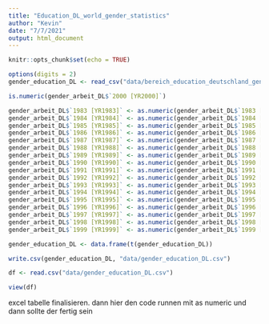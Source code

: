 ```yaml
---
title: "Education_DL_world_gender_statistics"
author: "Kevin"
date: "7/7/2021"
output: html_document
---
```


```r
knitr::opts_chunk$set(echo = TRUE)
```


```r
options(digits = 2)
gender_education_DL <- read_csv("data/bereich_education_deutschland_gender_statistics.csv")

is.numeric(gender_arbeit_DL$`2000 [YR2000]`)

gender_arbeit_DL$`1983 [YR1983]` <- as.numeric(gender_arbeit_DL$`1983 [YR1983]`)
gender_arbeit_DL$`1984 [YR1984]` <- as.numeric(gender_arbeit_DL$`1984 [YR1984]`)
gender_arbeit_DL$`1985 [YR1985]` <- as.numeric(gender_arbeit_DL$`1985 [YR1985]`)
gender_arbeit_DL$`1986 [YR1986]` <- as.numeric(gender_arbeit_DL$`1986 [YR1986]`)
gender_arbeit_DL$`1987 [YR1987]` <- as.numeric(gender_arbeit_DL$`1987 [YR1987]`)
gender_arbeit_DL$`1988 [YR1988]` <- as.numeric(gender_arbeit_DL$`1988 [YR1988]`) 
gender_arbeit_DL$`1989 [YR1989]` <- as.numeric(gender_arbeit_DL$`1989 [YR1989]`)
gender_arbeit_DL$`1990 [YR1990]` <- as.numeric(gender_arbeit_DL$`1990 [YR1990]`)
gender_arbeit_DL$`1991 [YR1991]` <- as.numeric(gender_arbeit_DL$`1991 [YR1991]`)
gender_arbeit_DL$`1992 [YR1992]` <- as.numeric(gender_arbeit_DL$`1992 [YR1992]`)
gender_arbeit_DL$`1993 [YR1993]` <- as.numeric(gender_arbeit_DL$`1993 [YR1993]`)
gender_arbeit_DL$`1994 [YR1994]` <- as.numeric(gender_arbeit_DL$`1994 [YR1994]`)
gender_arbeit_DL$`1995 [YR1995]` <- as.numeric(gender_arbeit_DL$`1995 [YR1995]`)
gender_arbeit_DL$`1996 [YR1996]` <- as.numeric(gender_arbeit_DL$`1996 [YR1996]`)
gender_arbeit_DL$`1997 [YR1997]` <- as.numeric(gender_arbeit_DL$`1997 [YR1997]`)
gender_arbeit_DL$`1998 [YR1998]` <- as.numeric(gender_arbeit_DL$`1998 [YR1998]`)
gender_arbeit_DL$`1999 [YR1999]` <- as.numeric(gender_arbeit_DL$`1999 [YR1999]`)

gender_education_DL <- data.frame(t(gender_education_DL))

write.csv(gender_education_DL, "data/gender_education_DL.csv")

df <- read.csv("data/gender_education_DL.csv")

view(df)


```


excel tabelle finalisieren.
dann hier den code runnen mit as numeric und dann sollte der fertig sein



